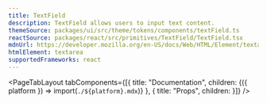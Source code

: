 ```yaml
---
title: TextField
description: TextField allows users to input text content.
themeSource: packages/ui/src/theme/tokens/components/textField.ts
reactSource: packages/react/src/primitives/TextField/TextField.tsx
mdnUrl: https://developer.mozilla.org/en-US/docs/Web/HTML/Element/textarea
htmlElement: textarea
supportedFrameworks: react
---
```



<PageTabLayout 
  tabComponents={[{
    title: "Documentation", 
    children: <Fragment>{({ platform }) => import(`./${platform}.mdx`)}</Fragment>
  },
  {
    title: "Props", 
    children: <PropsTab propsData={propsData} />
  }]}
/>
